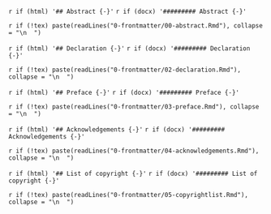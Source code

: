 <!-- This document is used to add the front matter to formats other than LaTeX
(mostly word). These sections can be removed if you don't want them or the whole
file excluded from _bookdown.yml.--->

`r if (html) '## Abstract {-}'`
`r if (docx) '######### Abstract {-}'`

`r if (!tex) paste(readLines("0-frontmatter/00-abstract.Rmd"), collapse = "\n  ")`

`r if (html) '## Declaration {-}'`
`r if (docx) '######### Declaration {-}'`

`r if (!tex) paste(readLines("0-frontmatter/02-declaration.Rmd"), collapse = "\n  ")`

`r if (html) '## Preface {-}'`
`r if (docx) '######### Preface {-}'`

`r if (!tex) paste(readLines("0-frontmatter/03-preface.Rmd"), collapse = "\n  ")`

`r if (html) '## Acknowledgements {-}'`
`r if (docx) '######### Acknowledgements {-}'`

`r if (!tex) paste(readLines("0-frontmatter/04-acknowledgements.Rmd"), collapse = "\n  ")`

`r if (html) '## List of copyright {-}'`
`r if (docx) '######### List of copyright {-}'`

`r if (!tex) paste(readLines("0-frontmatter/05-copyrightlist.Rmd"), collapse = "\n  ")`